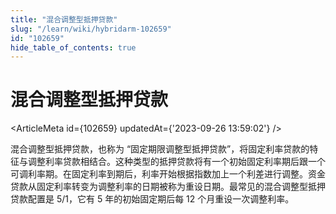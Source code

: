 ```yaml
---
title: "混合调整型抵押贷款"
slug: "/learn/wiki/hybridarm-102659"
id: "102659"
hide_table_of_contents: true
---
```



# 混合调整型抵押贷款

<ArticleMeta id={102659} updatedAt={'2023-09-26 13:59:02'} />
<div className='border-solid border-b border-t-0 my-4 border-[var(--ifm-color-gray-300)]' />

混合调整型抵押贷款，也称为 “固定期限调整型抵押贷款”，将固定利率贷款的特征与调整利率贷款相结合。这种类型的抵押贷款将有一个初始固定利率期后跟一个可调利率期。在固定利率到期后，利率开始根据指数加上一个利差进行调整。资金贷款从固定利率转变为调整利率的日期被称为重设日期。最常见的混合调整型抵押贷款配置是 5/1，它有 5 年的初始固定期后每 12 个月重设一次调整利率。
